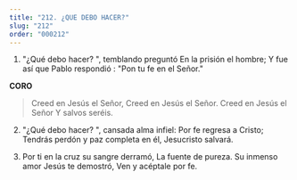 ```yaml
---
title: "212. ¿QUE DEBO HACER?"
slug: "212"
order: "000212"
---
```



1. "¿Qué debo hacer? ", temblando preguntó En la prisión el hombre;
Y fue así que Pablo respondió : "Pon tu fe en el Señor."

**CORO**
> Creed en Jesús el Señor, Creed en Jesús el Señor. Creed en Jesús el Señor Y salvos seréis.

2. "¿Qué debo hacer? ", cansada alma infiel: Por fe regresa a Cristo;
Tendrás perdón y paz completa en él, Jesucristo salvará.

3. Por ti en la cruz su sangre derramó, La fuente de pureza.
Su inmenso amor Jesús te demostró, Ven y acéptale por fe.
